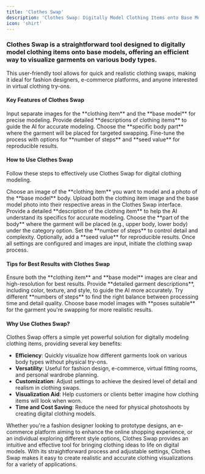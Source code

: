 ---
title: 'Clothes Swap'
description: 'Clothes Swap: Digitally Model Clothing Items onto Base Models'
icon: 'shirt'
---

### Clothes Swap is a straightforward tool designed to digitally model clothing items onto base models, offering an efficient way to visualize garments on various body types.

This user-friendly tool allows for quick and realistic clothing swaps, making it ideal for fashion designers, e-commerce platforms, and anyone interested in virtual clothing try-ons.

#### Key Features of Clothes Swap
<CardGroup cols={2}>
  <Card title="Dual Image Input" icon="images">
    Input separate images for the **clothing item** and the **base model** for precise modeling.
  </Card>
  <Card title="Garment Description" icon="short">
    Provide detailed **descriptions of clothing items** to guide the AI for accurate modeling.
  </Card>
  <Card title="Category Selection" icon="list-ul">
    Choose the **specific body part** where the garment will be placed for targeted swapping.
  </Card>
  <Card title="Adjustable Settings" icon="sliders">
    Fine-tune the process with options for **number of steps** and **seed value** for reproducible results.
  </Card>
</CardGroup>

#### How to Use Clothes Swap

Follow these steps to effectively use Clothes Swap for digital clothing modeling.

<AccordionGroup>
  <Accordion title="Step 1: Select Images" icon="image">
    Choose an image of the **clothing item** you want to model and a photo of the **base model** body.
  </Accordion>
  <Accordion title="Step 2: Input Images" icon="upload">
    Upload both the clothing item image and the base model photo into their respective areas in the Clothes Swap interface.
  </Accordion>
  <Accordion title="Step 3: Describe the Garment" icon="pen">
    Provide a detailed **description of the clothing item** to help the AI understand its specifics for accurate modeling.
  </Accordion>
  <Accordion title="Step 4: Select Category" icon="tag">
    Choose the **part of the body** where the garment will be placed (e.g., upper body, lower body) under the category option.
  </Accordion>
  <Accordion title="Step 5: Adjust Settings" icon="sliders">
    Set the **number of steps** to control detail and complexity. Optionally, add a **seed value** for reproducible results.
  </Accordion>
  <Accordion title="Step 6: Execute the Swap" icon="gears">
    Once all settings are configured and images are input, initiate the clothing swap process.
  </Accordion>
</AccordionGroup>

#### Tips for Best Results with Clothes Swap

<AccordionGroup>
  <Accordion title="Use High-Quality Images" icon="image">
    Ensure both the **clothing item** and **base model** images are clear and high-resolution for best results.
  </Accordion>
  <Accordion title="Be Specific in Descriptions" icon="comment-dots">
    Provide **detailed garment descriptions**, including color, texture, and style, to guide the AI more accurately.
  </Accordion>
  <Accordion title="Experiment with Steps" icon="wrench">
    Try different **numbers of steps** to find the right balance between processing time and detail quality.
  </Accordion>
  <Accordion title="Consider Body Positioning" icon="child">
    Choose base model images with **poses suitable** for the garment you're swapping for more realistic results.
  </Accordion>
</AccordionGroup>

#### Why Use Clothes Swap?

Clothes Swap offers a simple yet powerful solution for digitally modeling clothing items, providing several key benefits:

- **Efficiency**: Quickly visualize how different garments look on various body types without physical try-ons.
- **Versatility**: Useful for fashion design, e-commerce, virtual fitting rooms, and personal wardrobe planning.
- **Customization**: Adjust settings to achieve the desired level of detail and realism in clothing swaps.
- **Visualization Aid**: Help customers or clients better imagine how clothing items will look when worn.
- **Time and Cost Saving**: Reduce the need for physical photoshoots by creating digital clothing models.

Whether you're a fashion designer looking to prototype designs, an e-commerce platform aiming to enhance the online shopping experience, or an individual exploring different style options, Clothes Swap provides an intuitive and effective tool for bringing clothing ideas to life on digital models. With its straightforward process and adjustable settings, Clothes Swap makes it easy to create realistic and accurate clothing visualizations for a variety of applications.
